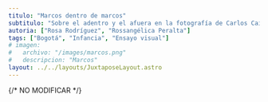```yaml
---
titulo: "Marcos dentro de marcos"
subtitulo: "Sobre el adentro y el afuera en la fotografía de Carlos Caicedo"
autoria: ["Rosa Rodríguez", "Rossangélica Peralta"]
tags: ["Bogotá", "Infancia", "Ensayo visual"]
# imagen:
#   archivo: "/images/marcos.png"
#   descripcion: "Marcos"
layout: ../../layouts/JuxtaposeLayout.astro
---
```


{/* NO MODIFICAR */}

<Juxtapose
  numero="1"
  height="2488px"
  enlace="https://cdn.knightlab.com/libs/juxtapose/latest/embed/index.html?uid=f62b43da-a968-11ed-b5bd-6595d9b17862
"
/>

<Juxtapose
  numero="2"
  height="2484px"
  enlace="https://cdn.knightlab.com/libs/juxtapose/latest/embed/index.html?uid=4312a68e-a969-11ed-b5bd-6595d9b17862
"
/>

<Juxtapose
  numero="3"
  height="2484px"
  enlace="https://cdn.knightlab.com/libs/juxtapose/latest/embed/index.html?uid=913fedf8-a969-11ed-b5bd-6595d9b17862
"
/>

<Juxtapose
  numero="4"
  height="2484px"
  enlace="https://cdn.knightlab.com/libs/juxtapose/latest/embed/index.html?uid=ce132e7a-a969-11ed-b5bd-6595d9b17862
"
/>

<Juxtapose
  numero="5"
  height="2484px"
  enlace="https://cdn.knightlab.com/libs/juxtapose/latest/embed/index.html?uid=0337b3aa-a96a-11ed-b5bd-6595d9b17862
"
/>

<Juxtapose
  numero="6"
  height="2484px"
  enlace="https://cdn.knightlab.com/libs/juxtapose/latest/embed/index.html?uid=3714e90e-a96a-11ed-b5bd-6595d9b17862
"
/>

<Juxtapose
  numero="7"
  height="2484px"
  enlace="https://cdn.knightlab.com/libs/juxtapose/latest/embed/index.html?uid=d98288a4-a98d-11ed-b5bd-6595d9b17862
"
/>

<Juxtapose
  numero="8"
  height="2484px"
  enlace="https://cdn.knightlab.com/libs/juxtapose/latest/embed/index.html?uid=dab1c2a8-a96a-11ed-b5bd-6595d9b17862
"
/>

<Juxtapose
  numero="9"
  height="2484px"
  enlace="https://cdn.knightlab.com/libs/juxtapose/latest/embed/index.html?uid=1bd40020-a96b-11ed-b5bd-6595d9b17862
"
/>

<Juxtapose
  numero="10"
  height="2484px"
  enlace="https://cdn.knightlab.com/libs/juxtapose/latest/embed/index.html?uid=4a38cac2-a96b-11ed-b5bd-6595d9b17862
"
/>
